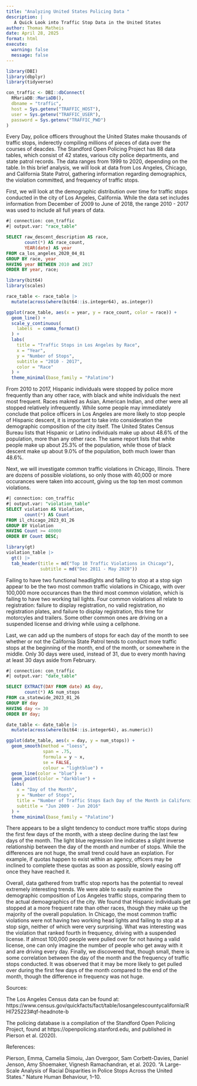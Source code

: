 ```yaml
---
title: "Analyzing United States Policing Data "
description: |
   A Quick Look into Traffic Stop Data in the United States
author: Thomas Matheis
date: April 28, 2025
format: html
execute:
  warning: false
  message: false
---
```


```r
library(DBI)
library(dbplyr)
library(tidyverse)

con_traffic <- DBI::dbConnect(
  RMariaDB::MariaDB(),
  dbname = "traffic",
  host = Sys.getenv("TRAFFIC_HOST"),
  user = Sys.getenv("TRAFFIC_USER"),
  password = Sys.getenv("TRAFFIC_PWD")
)
```

Every Day, police officers throughout the United States make thousands of traffic stops, inderectly compiling millions of pieces of data over the courses of deacdes. The Standford Open Policing Project has 88 data tables, which consist of 42 states, various city police departments, and state patrol records. The data ranges from 1999 to 2020, depending on the table. In this brief analysis, we will look at data from Los Angeles, Chicago, and California State Patrol, gathering information regarding demographics, the violation committed, and frequency of traffic stops.  

First, we will look at the demographic distribution over time for traffic stops conducted in the city of Los Angeles, California. While the data set includes information from December of 2009 to June of 2018, the range 2010 - 2017 was used to include all full years of data.  

```sql
#| connection: con_traffic
#| output.var: "race_table"

SELECT raw_descent_description AS race,
       count(*) AS race_count,
       YEAR(date) AS year
FROM ca_los_angeles_2020_04_01
GROUP BY race, year
HAVING year BETWEEN 2010 and 2017
ORDER BY year, race;
```

```r
library(bit64)
library(scales)

race_table <- race_table |>
  mutate(across(where(bit64::is.integer64), as.integer))

ggplot(race_table, aes(x = year, y = race_count, color = race)) +
  geom_line() +
  scale_y_continuous(
    labels  = comma_format()
  ) +
  labs(
    title = "Traffic Stops in Los Angeles by Race",
    x = "Year",
    y = "Number of Stops",
    subtitle = "2010 - 2017",
    color = "Race"
  ) +
  theme_minimal(base_family = "Palatino")
```
From 2010 to 2017, Hispanic individuals were stopped by police more frequently than any other race, with black and white individuals the next most frequent. Races makred as Asian, American Indian, and other were all stopped relatively infrequently. While some people may immediately conclude that police officers in Los Angeles are more likely to stop people of Hispanic descent, it is important to take into consideration the demographic composition of the city itself. The United States Census Bureau lists that Hispanic or Latino individuals make up about 48.6% of the population, more than any other race. The same report lists that white people make up about 25.3% of the population, while those of black descent make up about 9.0% of the population, both much lower than 48.6%.

Next, we will investigate common traffic violations in Chicago, Illinois. There are dozens of possible violations, so only those with 40,000 or more occurances were taken into account, giving us the top ten most common violations.  

```sql
#| connection: con_traffic
#| output.var: "violation_table"
SELECT violation AS Violation,
       count(*) AS Count
FROM il_chicago_2023_01_26
GROUP BY Violation
HAVING Count >= 40000
ORDER BY Count DESC;
```

```r
library(gt)
violation_table |>
  gt() |>
  tab_header(title = md("Top 10 Traffic Violations in Chicago"),
             subtitle = md("Dec 2011 - May 2020"))
```

Failing to have two functional headlights and failing to stop at a stop sign appear to be the two most common traffic violations in Chicago, with over 100,000 more occurances than the third most common violation, which is failing to have two working tail lights. Four common violations all relate to registration: failure to display registration, no valid registration, no registration plates, and failure to display registration, this time for motorcyles and trailers. Some other common ones are driving on a suspended license and driving while using a cellphone.  

Last, we can add up the numbers of stops for each day of the month to see whether or not the California State Patrol tends to conduct more traffic stops at the beginning of the month, end of the month, or somewhere in the middle. Only 30 days were used, instead of 31, due to every month having at least 30 days aside from February.
  
```sql
#| connection: con_traffic
#| output.var: "date_table"

SELECT EXTRACT(DAY FROM date) AS day,
       count(*) AS num_stops
FROM ca_statewide_2023_01_26
GROUP BY day
HAVING day <= 30
ORDER BY day;
```

```r
date_table <- date_table |>
  mutate(across(where(bit64::is.integer64), as.numeric))

ggplot(date_table, aes(x = day, y = num_stops)) +
  geom_smooth(method = "loess", 
              span = .75,
              formula = y ~ x,
              se = FALSE,                     
              colour = "lightblue") +
  geom_line(color = "blue") +
  geom_point(color = "darkblue") +
  labs(
    x = "Day of the Month",
    y = "Number of Stops",
    title = "Number of Traffic Stops Each Day of the Month in California",
    subtitle = "Jun 2009 - Jun 2016"
  ) +
  theme_minimal(base_family = "Palatino")
```
There appears to be a slight tendency to conduct more traffic stops during the first few days of the month, with a steep decline during the last few days of the month. The light blue regression line indicates a slight inverse relationship between the day of the month and number of stops. While the differences are not huge, the small trend could have an explation. For example, if quotas happen to exist within an agency, officers may be inclined to complete these quotas as soon as possible, slowly easing off once they have reached it.  

Overall, data gathered from traffic stop reports has the potential to reveal extremely interesting trends. We were able to easily examine the demographic composition of Los Angeles traffic stops, comparing them to the actual demoagraphics of the city. We found that Hispanic individuals get stopped at a more frequent rate than other races, though they make up the majority of the overall population. In Chicago, the most common traffic violations were not having two working head lights and failing to stop at a stop sign, neither of which were very surprising. What was interesting was the violation that ranked fourth in frequency, driving with a suspended license. If almost 100,000 people were pulled over for not having a valid license, one can only imagine the number of people who get away with it and are driving every day. Finally, we discovered that, though small, there is some correlation between the day of the month and the frequency of traffic stops conducted. It was observed that it may be more likely to get pulled over during the first few days of the month compared to the end of the month, though the difference in frequency was not huge.

Sources:  

The Los Angeles Census data can be found at: https://www.census.gov/quickfacts/fact/table/losangelescountycalifornia/RHI725223#qf-headnote-b  

The policing database is a compilation of the Standford Open Policing Project, found at https://openpolicing.stanford.edu, and published in Pierson et al. (2020).  

References:  

Pierson, Emma, Camelia Simoiu, Jan Overgoor, Sam Corbett-Davies, Daniel Jenson, Amy Shoemaker, Vignesh Ramachandran, et al. 2020. “A Large-Scale Analysis of Racial Disparities in Police Stops Across the United States.” Nature Human Behaviour, 1–10.